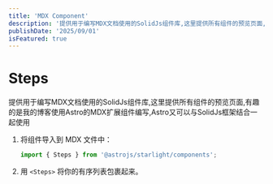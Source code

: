 ```yaml
---
title: 'MDX Component'
description: '提供用于编写MDX文档使用的SolidJs组件库,这里提供所有组件的预览页面,有趣的是我的博客使用Astro的MDX扩展组件编写,Astro又可以与SolidJs框架结合一起使用.完美的Astro与SolidJs集成验证'
publishDate: '2025/09/01'
isFeatured: true
---
```


# Steps
提供用于编写MDX文档使用的SolidJs组件库,这里提供所有组件的预览页面,有趣的是我的博客使用Astro的MDX扩展组件编写,Astro又可以与SolidJs框架结合一起使用


<Steps>

1. 将组件导入到 MDX 文件中：

   ```js
   import { Steps } from '@astrojs/starlight/components';
   ```

2. 用 `<Steps>` 将你的有序列表包裹起来。

</Steps>

